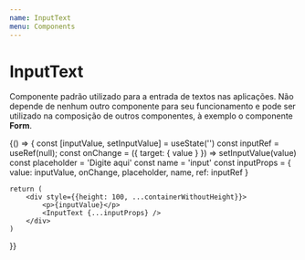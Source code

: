 ```yaml
---
name: InputText
menu: Components
---
```



# InputText
Componente padrão utilizado para a entrada de textos nas aplicações. Não depende de nenhum outro componente para seu funcionamento e pode ser utilizado na composição de outros componentes, à exemplo o componente **Form**.

<Playground>
  {() => {
    const [inputValue, setInputValue] = useState('')
    const inputRef = useRef(null);
    const onChange = ({ target: { value } }) => setInputValue(value)
    const placeholder = 'Digite aqui'
    const name = 'input'
    const inputProps = { value: inputValue, onChange, placeholder, name, ref: inputRef }
    
    return (
        <div style={{height: 100, ...containerWithoutHeight}}>
            <p>{inputValue}</p>
            <InputText {...inputProps} />
        </div>
    )
  }}
</Playground>

<Props of={InputText} />
